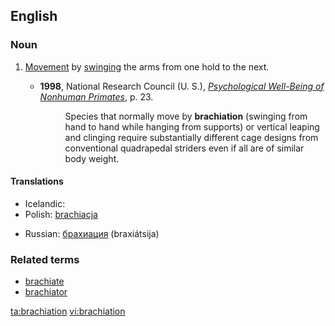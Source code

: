 ==English==
{{wikipedia}}
===Noun===
{{en-noun|-}}

# {{zoology}} [[Movement]] by [[swinging]] the arms from one hold to the next.
#*'''1998''', National Research Council (U. S.), ''[http://books.google.com/books?id=E1pCTOrhh6kC&pg=PA23&dq=brachiation&sig=gUWdfwQpymXnKMTSTEtUpKzCPrMThe Psychological Well-Being of Nonhuman Primates]'', p. 23.
#*:Species that normally move by '''brachiation''' (swinging from hand to hand while hanging from supports) or vertical leaping and clinging require substantially different cage designs from conventional quadrapedal striders even if all are of similar body weight.

====Translations====
{{trans-top|movement by swinging arms between holds}}
* Icelandic: {{t-|is|armsveiflun|f}}
* Polish: [[brachiacja]] {{f}}
{{trans-mid}}
* Russian: [[брахиация]] (braxiátsija) {{f}}
{{trans-bottom}}

===Related terms===
*[[brachiate]]
*[[brachiator]]

[[ta:brachiation]]
[[vi:brachiation]]